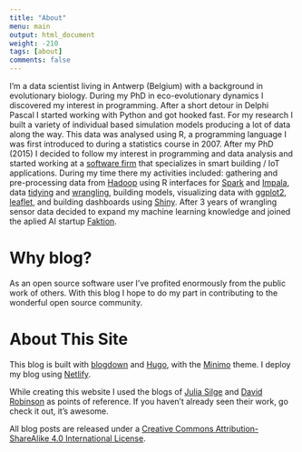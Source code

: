 ```yaml
---
title: "About"
menu: main
output: html_document
weight: -210
tags: [about]
comments: false
---
```


I'm a data scientist living in Antwerp (Belgium) with a background in evolutionary biology. During my PhD in eco-evolutionary dynamics I discovered my interest in programming. After a short detour in Delphi Pascal I started working with Python and got hooked fast. For my research I built a variety of individual based simulation models producing a lot of data along the way. This data was analysed using R, a programming language I was first introduced to during a statistics course in 2007. After my PhD (2015) I decided to follow my interest in programming and data analysis and started working at a [software firm](https://www.cobundu.com/) that specializes in smart building / IoT applications. During my time there my activities included: gathering and pre-processing data from [Hadoop](http://hadoop.apache.org/) using R interfaces for [Spark](https://spark.rstudio.com/) and [Impala](https://github.com/ianmcook/implyr), data [tidying](http://tidyr.tidyverse.org/) and [wrangling](http://dplyr.tidyverse.org/), building models, visualizing data with [ggplot2](http://ggplot2.tidyverse.org/), [leaflet](https://rstudio.github.io/leaflet/), and building dashboards using [Shiny](https://shiny.rstudio.com/).
After 3 years of wrangling sensor data decided to expand my machine learning knowledge and joined the aplied AI startup [Faktion](https://www.faktion.com/).

Why blog?
=========

As an open source software user I've profited enormously from the public work of others. With this blog I hope to do my part in contributing to the wonderful open source community.

About This Site
=========

This blog is built with [blogdown](https://github.com/rstudio/blogdown) and [Hugo](https://gohugo.io/), with the [Minimo](https://github.com/MunifTanjim/minimo) theme. I deploy my blog using [Netlify](https://netlify.com/). 

While creating this website I used the blogs of [Julia Silge](https://juliasilge.com) and [David Robinson](http://varianceexplained.org/) as points of reference. If you haven't already seen their work, go check it out, it's awesome.

All blog posts are released under a [Creative Commons Attribution-ShareAlike 4.0 International License](https://creativecommons.org/licenses/by-sa/4.0/).